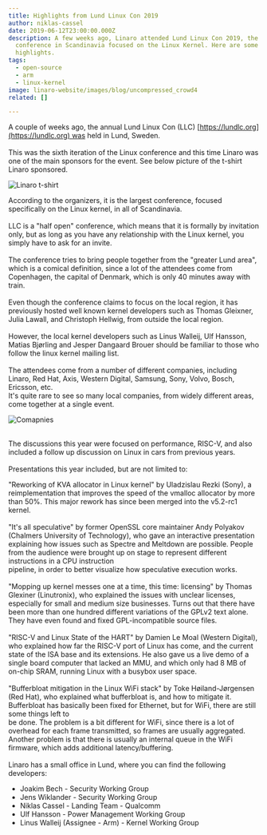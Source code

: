 ```yaml
---
title: Highlights from Lund Linux Con 2019
author: niklas-cassel
date: 2019-06-12T23:00:00.000Z
description: A few weeks ago, Linaro attended Lund Linux Con 2019, the largest
  conference in Scandinavia focused on the Linux Kernel. Here are some of the
  highlights.
tags:
  - open-source
  - arm
  - linux-kernel
image: linaro-website/images/blog/uncompressed_crowd4
related: []

---
```


A couple of weeks ago, the annual Lund Linux Con (LLC) [https://lundlc.org](https://lundlc.org) was held in Lund, Sweden. <br />  <br />This was the sixth iteration of the Linux conference and this time Linaro was one of the main sponsors for the event. See below picture of the t-shirt Linaro sponsored.

![Linaro t-shirt](/linaro-website/images/blog/linaro-tshirt)

According to the organizers, it is the largest conference, focused specifically on the Linux kernel, in all of Scandinavia.  <br />  <br />LLC is a "half open" conference, which means that it is formally by invitation only, but as long as you have any relationship with the Linux kernel, you simply have to ask for an invite.  <br />  <br />The conference tries to bring people together from the "greater Lund area", which is a comical definition, since a lot of the attendees come from Copenhagen, the capital of Denmark, which is only 40 minutes away with train.  <br />  <br />Even though the conference claims to focus on the local region, it has previously hosted well known kernel developers such as Thomas Gleixner, Julia Lawall, and Christoph Hellwig, from outside the local region.  <br />  <br />However, the local kernel developers such as Linus Walleij, Ulf Hansson, Matias Bjørling and Jesper Dangaard Brouer should be familiar to those who follow the linux kernel mailing list.  <br />  <br />The attendees come from a number of different companies, including Linaro, Red Hat, Axis, Western Digital, Samsung, Sony, Volvo, Bosch, Ericsson, etc.  <br />It's quite rare to see so many local companies, from widely different areas, come together at a single event.

![Comapnies](/linaro-website/images/blog/uncompressed-companies)

<br />The discussions this year were focused on performance, RISC-V, and also included a follow up discussion on Linux in cars from previous years.  <br />  <br />Presentations this year included, but are not limited to:  

"Reworking of KVA allocator in Linux kernel" by Uladzislau Rezki (Sony), a reimplementation that improves the speed of the vmalloc allocator by more than 50%. This major rework has since been merged into the v5.2-rc1 kernel.  <br />  <br />"It's all speculative" by former OpenSSL core maintainer Andy Polyakov (Chalmers University of Technology), who gave an interactive presentation explaining how issues such as Spectre and Meltdown are possible. People from the audience were brought up on stage to represent different instructions in a CPU instruction  <br />pipeline, in order to better visualize how speculative execution works.  <br />  <br />"Mopping up kernel messes one at a time, this time: licensing" by Thomas Glexiner (Linutronix), who explained the issues with unclear licenses, especially for small and medium size businesses. Turns out that there have been more than one hundred different variations of the GPLv2 text alone. They have even found and fixed GPL-incompatible source files.  <br />  <br />"RISC-V and Linux State of the HART" by Damien Le Moal (Western Digital), who explained how far the RISC-V port of Linux has come, and the current  <br />state of the ISA base and its extensions. He also gave us a live demo of a single board computer that lacked an MMU, and which only had 8 MB of on-chip SRAM, running Linux with a busybox user space.  <br />  <br />"Bufferbloat mitigation in the Linux WiFi stack" by Toke Høiland-Jørgensen (Red Hat), who explained what bufferbloat is, and how to mitigate it. Bufferbloat has basically been fixed for Ethernet, but for WiFi, there are still some things left to  <br />be done. The problem is a bit different for WiFi, since there is a lot of overhead for each frame transmitted, so frames are usually aggregated. Another problem is that there is usually an internal queue in the WiFi firmware, which adds additional latency/buffering.  <br /> <br />Linaro has a small office in Lund, where you can find the following developers: 

* Joakim Bech - Security Working Group  
* Jens Wiklander - Security Working Group  
* Niklas Cassel - Landing Team - Qualcomm  
* Ulf Hansson - Power Management Working Group  
* Linus Walleij (Assignee - Arm) - Kernel Working Group
